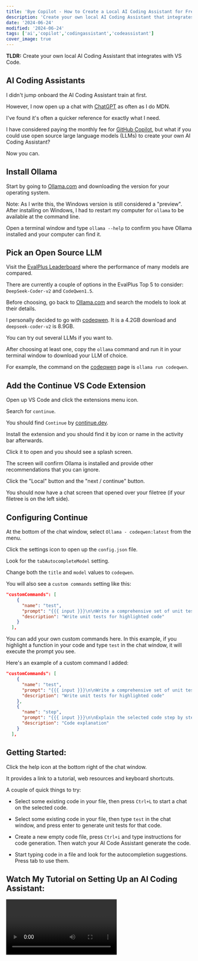 ```yaml
---
title: 'Bye Copilot - How to Create a Local AI Coding Assistant for Free'
description: 'Create your own local AI Coding Assistant that integrates with VS Code.'
date: '2024-06-24'
modified: '2024-06-24'
tags: ['ai','copilot','codingassistant','codeassistant']
cover_image: true
---
```


**TLDR:** Create your own local AI Coding Assistant that integrates with VS Code.

## AI Coding Assistants

I didn't jump onboard the AI Coding Assistant train at first. 

However, I now open up a chat with [ChatGPT](https://chatgpt.com/) as often as I do MDN.

I've found it's often a quicker reference for exactly what I need. 

I have considered paying the monthly fee for [GitHub Copilot](https://github.com/features/copilot), but what if you could use open source large language models (LLMs) to create your own AI Coding Assistant? 

Now you can.

## Install Ollama

Start by going to [Ollama.com](https://ollama.com/) and downloading the version for your operating system. 

Note: As I write this, the Windows version is still considered a "preview". After installing on Windows, I had to restart my computer for `ollama` to be available at the command line.

Open a terminal window and type `ollama --help` to confirm you have Ollama installed and your computer can find it.

## Pick an Open Source LLM 

Visit the [EvalPlus Leaderboard](https://evalplus.github.io/leaderboard.html) where the performance of many models are compared. 

There are currently a couple of options in the EvalPlus Top 5 to consider: `DeepSeek-Coder-v2` and `CodeQwen1.5`. 

Before choosing, go back to [Ollama.com](https://ollama.com/) and search the models to look at their details. 

I personally decided to go with [codeqwen](https://ollama.com/library/codeqwen). It is a 4.2GB download and `deepseek-coder-v2` is 8.9GB.

You can try out several LLMs if you want to.

After choosing at least one, copy the `ollama` command and run it in your terminal window to download your LLM of choice. 

For example, the command on the [codeqwen](https://ollama.com/library/codeqwen) page is `ollama run codeqwen`.

## Add the Continue VS Code Extension 

Open up VS Code and click the extensions menu icon. 

Search for `continue`. 

You should find `Continue` by [continue.dev](https://www.continue.dev/).

Install the extension and you should find it by icon or name in the activity bar afterwards. 
 
Click it to open and you should see a splash screen. 

The screen will confirm Ollama is installed and provide other recommendations that you can ignore. 

Click the "Local" button and the "next / continue" button. 

You should now have a chat screen that opened over your filetree (if your filetree is on the left side).

## Configuring Continue

At the bottom of the chat window, select `Ollama - codeqwen:latest` from the menu. 

Click the settings icon to open up the `config.json` file. 

Look for the `tabAutocompleteModel` setting. 

Change both the `title` and `model` values to `codeqwen`.

You will also see a `custom commands` setting like this:

```json 
"customCommands": [
    {
      "name": "test",
      "prompt": "{{{ input }}}\n\nWrite a comprehensive set of unit tests for the selected code. It should setup, run tests that check for correctness including important edge cases, and teardown. Ensure that the tests are complete and sophisticated. Give the tests just as chat output, don't edit any file.",
      "description": "Write unit tests for highlighted code"
    }
  ],
```
You can add your own custom commands here. In this example, if you highlight a function in your code and type `test` in the chat window, it will execute the prompt you see. 

Here's an example of a custom command I added: 

```json 
"customCommands": [
    {
      "name": "test",
      "prompt": "{{{ input }}}\n\nWrite a comprehensive set of unit tests for the selected code. It should setup, run tests that check for correctness including important edge cases, and teardown. Ensure that the tests are complete and sophisticated. Give the tests just as chat output, don't edit any file.",
      "description": "Write unit tests for highlighted code"
    },
    {
      "name": "step",
      "prompt": "{{{ input }}}\n\nExplain the selected code step by step.",
      "description": "Code explanation"
    }
  ],
```

## Getting Started:

Click the help icon at the bottom right of the chat window. 

It provides a link to a tutorial, web resources and keyboard shortcuts. 

A couple of quick things to try: 

- Select some existing code in your file, then press `Ctrl+L`  to start a chat on the selected code. 

- Select some existing code in your file, then type `test` in the chat window, and press enter to generate unit tests for that code.

- Create a new empty code file, press `Ctrl+i` and type instructions for code generation. Then watch your AI Code Assistant generate the code. 

- Start typing code in a file and look for the autocompletion suggestions. Press tab to use them.


## Watch My Tutorial on Setting Up an AI Coding Assistant:

<Video id="he0_W5iCv-I" />


